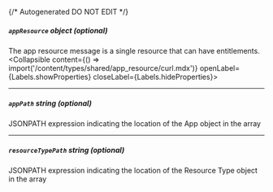 {/* Autogenerated DO NOT EDIT  */}

##### `appResource` _object (optional)_
The app resource message is a single resource that can have entitlements.
<Collapsible content={() => import('/content/types/shared/app_resource/curl.mdx')} openLabel={Labels.showProperties} closeLabel={Labels.hideProperties}>
</Collapsible>

---
##### `appPath` _string (optional)_
JSONPATH expression indicating the location of the App object in the array

---
##### `resourceTypePath` _string (optional)_
JSONPATH expression indicating the location of the Resource Type object in the array


